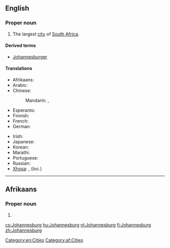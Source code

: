 ==English==
{{wikipedia}}

===Proper noun===
{{en-proper noun}}

# The largest [[city]] of [[South Africa]].

====Derived terms====
* [[Johannesburger]]

====Translations====
{{trans-top|a city in South Africa}}
* Afrikaans: {{t-|af|Johannesburg}}
* Arabic: {{t-|ar|جوهانسبرغ|m|tr=juhanisbuurgh}}
* Chinese:
*: Mandarin: {{t-|cmn|約翰內斯堡|sc=Hani}}, {{t-|cmn|约翰内斯堡|tr=Yuēhànnèisībǎo|sc=Hani}}
* Esperanto: {{t-|eo|Johanesburgo}}
* Finnish: {{t+|fi|Johannesburg}}
* French: {{t-|fr|Johannesburg}}
* German: {{t-|de|Johannesburg|n}}
{{trans-mid}}
* Irish: {{t-|ga|Cathair Eoin|f}}
* Japanese: {{t-|ja|ヨハネスブルグ|tr=Yohanesuburugu}}
* Korean: {{t-|ko|요하네스버그|tr=Yohaneseubeogeu|sc=Hang}}
* Marathi: {{t-|mr|जोहॅनेस्बर्ग|n|tr=johǎnesbarga|sc=Deva}}
* Portuguese: {{t-|pt|Joanesburgo}}
* Russian: {{t+|ru|Йоханнесбург|m|tr=Joxánnesburg}}
* [[Xhosa]]: {{t-|xh|iRhawuti}}, {{t-|xh|eRhawutini}} (''loc.'')
{{trans-bottom}}

[[Category:en:Cities]]

----
==Afrikaans==
===Proper noun===
{{head|af|proper noun}}

# {{l/en|Johannesburg}}

[[Category:af:Cities]]

[[cs:Johannesburg]]
[[hu:Johannesburg]]
[[nl:Johannesburg]]
[[fi:Johannesburg]]
[[zh:Johannesburg]]